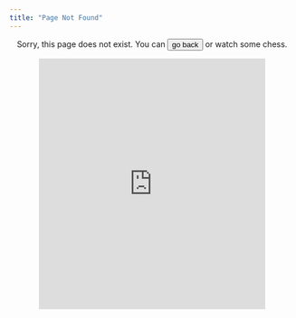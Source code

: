 ```yaml
---
title: "Page Not Found"
---
```


<div id="quarto-content" style="text-align: center;">

Sorry, this page does not exist. You can <input type="button" value="go back" onclick="history.back()"> or watch some chess.

<iframe src="https://lichess.org/tv/frame?theme=brown&bg=light" style="width: 400px; height: 444px;" allowtransparency="true" frameborder="0"></iframe>
  
</div>